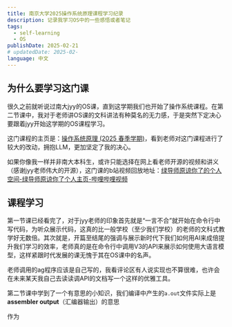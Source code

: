 ```yaml
---
title: 南京大学2025操作系统原理课程学习纪录
description: 记录我学习OS中的一些感悟或者笔记
tags:
  - self-learning
  - OS
publishDate: 2025-02-21
# updatedDate: 2025-02-
language: 中文
---
```


## 为什么要学习这门课

很久之前就听说过南大jyy的OS课，直到这学期我们也开始了操作系统课程。在第二节课中，我对于老师讲OS课的文科讲法有种莫名的无力感，于是突然下定决心要跟着jyy开始这学期的OS课程学习。

这门课程的主页是：[操作系统原理 (2025 春季学期)](https://jyywiki.cn/OS/2025/)，看到老师对这门课程进行了较大的改动，拥抱LLM，更加坚定了我的决心。

如果你像我一样并非南大本科生，或许只能选择在网上看老师开源的视频和讲义（感谢jyy老师伟大的开源），这门课的b站视频回放地址：[绿导师原谅你了的个人空间-绿导师原谅你了个人主页-哔哩哔哩视频](https://space.bilibili.com/202224425/lists/4823953)

## 课程学习

第一节课已经看完了，对于jyy老师的印象首先就是“一言不合”就开始在命令行中写代码，为听众展示代码，这真的比一般学校（至少我们学校）的老师的文科式教学好无数倍。其次就是，开篇至结尾的强调与展示新时代下我们如何用AI来成倍提升我们学习的效率，老师真的是在命令行中调用V3的API来展示如何使用大语言模型，这样紧跟时代发展的课无愧于其在OS课中的名声。

老师调用的ag程序应该是自己写的，我看评论区有人说实现也不算很难，也许会在未来某天我自己去读读调API的文档写一个这样的优雅工具。

第二节课中学到了一个有意思的小知识，我们编译中产生的`a.out`文件实际上是**assembler output**（汇编器输出）的意思



作为

